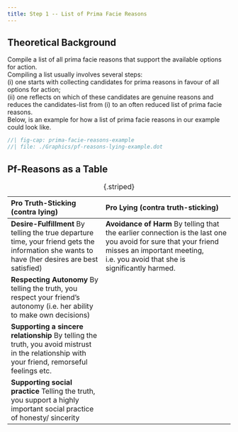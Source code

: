 ```yaml
---
title: Step 1 -- List of Prima Facie Reasons
---
```


::: {.callout-warning icon="false" collapse="true"}
# Theoretical Background
Compile a list of all prima facie reasons that support the available options for action. 
</br>Compiling a list usually involves several steps: </br> 
  (i) one starts with collecting candidates for prima reasons in favour of all options for action; </br> 
  (ii) one reflects on which of these candidates are genuine reasons and reduces the candidates-list from (i) to an often reduced list of prima facie reasons. </br>
Below, is an example for how a list of prima facie reasons in our example could look like. 

:::


```dot
//| fig-cap: prima-facie-reasons-example
//| file: ./Graphics/pf-reasons-lying-example.dot
``` 

## Pf-Reasons as a Table

| Pro Truth-Sticking (contra lying) | Pro Lying (contra truth-sticking) |
|:---------------------------------------------------------------------------------------------------------------------------|:------------------------------------------------------------------------------------------------------------------------------------------------------------------------|
| **Desire-Fulfillment** By telling the true departure time, your friend gets the information she wants to have (her desires are best satisfied)     | **Avoidance of Harm** By telling that the earlier connection is the last one you avoid for sure that your friend misses an important meeting, i.e. you avoid that she is significantly harmed. |
| **Respecting Autonomy** By telling the truth, you respect your friend's autonomy (i.e. her ability to make own decisions) |  |
| **Supporting a sincere relationship** By telling the truth, you avoid mistrust in the relationship with your friend, remorseful feelings etc. | |
| **Supporting social practice** Telling the truth, you support a highly important social practice of honesty/ sincerity | |
: {.striped}